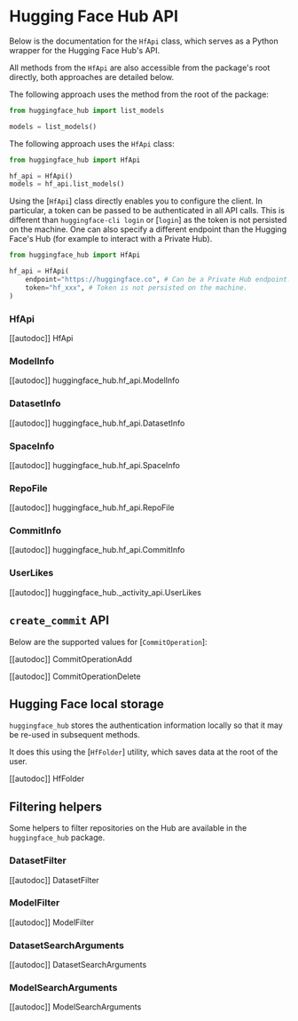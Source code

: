 # Hugging Face Hub API

Below is the documentation for the `HfApi` class, which serves as a Python wrapper for the Hugging Face
Hub's API.

All methods from the `HfApi` are also accessible from the package's root directly, both approaches are detailed
below.

The following approach uses the method from the root of the package:

```python
from huggingface_hub import list_models

models = list_models()
```

The following approach uses the `HfApi` class:

```python
from huggingface_hub import HfApi

hf_api = HfApi()
models = hf_api.list_models()
```

Using the [`HfApi`] class directly enables you to configure the client. In particular, a
token can be passed to be authenticated in all API calls. This is different than
`huggingface-cli login` or [`login`] as the token is not persisted on the machine. One
can also specify a different endpoint than the Hugging Face's Hub (for example to interact
with a Private Hub).

```py
from huggingface_hub import HfApi

hf_api = HfApi(
    endpoint="https://huggingface.co", # Can be a Private Hub endpoint.
    token="hf_xxx", # Token is not persisted on the machine.
)
```

### HfApi

[[autodoc]] HfApi

### ModelInfo

[[autodoc]] huggingface_hub.hf_api.ModelInfo

### DatasetInfo

[[autodoc]] huggingface_hub.hf_api.DatasetInfo

### SpaceInfo

[[autodoc]] huggingface_hub.hf_api.SpaceInfo

### RepoFile

[[autodoc]] huggingface_hub.hf_api.RepoFile

### CommitInfo

[[autodoc]] huggingface_hub.hf_api.CommitInfo

### UserLikes

[[autodoc]] huggingface_hub._activity_api.UserLikes

## `create_commit` API

Below are the supported values for [`CommitOperation`]:

[[autodoc]] CommitOperationAdd

[[autodoc]] CommitOperationDelete

## Hugging Face local storage

`huggingface_hub` stores the authentication information locally so that it may be re-used in subsequent
methods.

It does this using the [`HfFolder`] utility, which saves data at the root of the user.

[[autodoc]] HfFolder

## Filtering helpers

Some helpers to filter repositories on the Hub are available in the `huggingface_hub` package.

### DatasetFilter

[[autodoc]] DatasetFilter

### ModelFilter

[[autodoc]] ModelFilter

### DatasetSearchArguments

[[autodoc]] DatasetSearchArguments

### ModelSearchArguments

[[autodoc]] ModelSearchArguments
